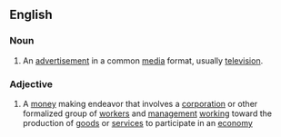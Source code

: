 ==English==
===Noun===
#An [[advertisement]] in a common [[media]] format, usually [[television]].

===Adjective===
#A [[money]] making endeavor that involves a [[corporation]] or other formalized group of [[workers]] and [[management]] [[work]]ing toward the production of [[goods]] or [[services]] to participate in an [[economy]]